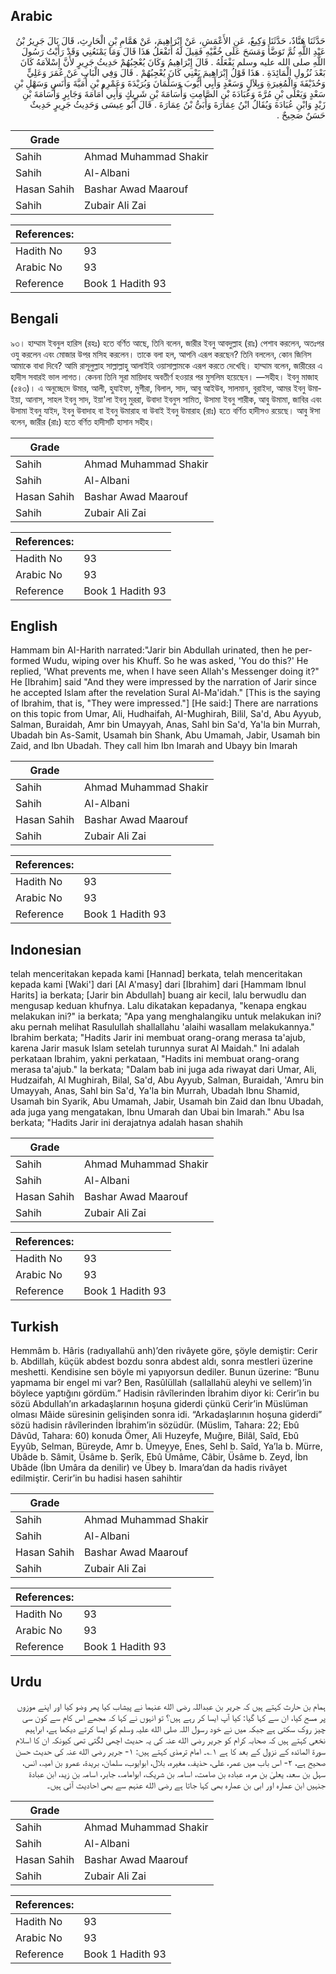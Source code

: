 ## Arabic


<div dir="rtl" lang="ar" style={{fontSize:'larger',backgroundColor:'#f8f9fa',padding:20}}>
حَدَّثَنَا هَنَّادٌ، حَدَّثَنَا وَكِيعٌ، عَنِ الأَعْمَشِ، عَنْ إِبْرَاهِيمَ، عَنْ هَمَّامِ بْنِ الْحَارِثِ، قَالَ بَالَ جَرِيرُ بْنُ عَبْدِ اللَّهِ ثُمَّ تَوَضَّأَ وَمَسَحَ عَلَى خُفَّيْهِ فَقِيلَ لَهُ أَتَفْعَلُ هَذَا قَالَ وَمَا يَمْنَعُنِي وَقَدْ رَأَيْتُ رَسُولَ اللَّهِ صلى الله عليه وسلم يَفْعَلُهُ ‏.‏ قَالَ إِبْرَاهِيمُ وَكَانَ يُعْجِبُهُمْ حَدِيثُ جَرِيرٍ لأَنَّ إِسْلاَمَهُ كَانَ بَعْدَ نُزُولِ الْمَائِدَةِ ‏.‏ هَذَا قَوْلُ إِبْرَاهِيمَ يَعْنِي كَانَ يُعْجِبُهُمْ ‏.‏ قَالَ وَفِي الْبَابِ عَنْ عُمَرَ وَعَلِيٍّ وَحُذَيْفَةَ وَالْمُغِيرَةِ وَبِلاَلٍ وَسَعْدٍ وَأَبِي أَيُّوبَ وَسَلْمَانَ وَبُرَيْدَةَ وَعَمْرِو بْنِ أُمَيَّةَ وَأَنَسٍ وَسَهْلِ بْنِ سَعْدٍ وَيَعْلَى بْنِ مُرَّةَ وَعُبَادَةَ بْنِ الصَّامِتِ وَأُسَامَةَ بْنِ شَرِيكٍ وَأَبِي أُمَامَةَ وَجَابِرٍ وَأُسَامَةَ بْنِ زَيْدٍ وَابْنِ عُبَادَةَ وَيُقَالُ ابْنُ عِمَارَةَ وَأُبَىُّ بْنُ عِمَارَةَ ‏.‏ قَالَ أَبُو عِيسَى وَحَدِيثُ جَرِيرٍ حَدِيثٌ حَسَنٌ صَحِيحٌ ‏.‏
</div>
<div style={{backgroundColor:'#f8f9fa',padding:20, marginBottom: 10}}><table> <thead> <tr> <th>Grade</th> <th></th> </tr> </thead> <tbody> <tr><td>Sahih</td><td>Ahmad Muhammad Shakir</td></tr><tr><td>Sahih</td><td>Al-Albani</td></tr><tr><td>Hasan Sahih</td><td>Bashar Awad Maarouf</td></tr><tr><td>Sahih</td><td>Zubair Ali Zai</td></tr></tbody></table><table> <thead> <tr> <th>References:</th> <th></th> </tr> </thead> <tbody><tr><td>Hadith No</td><td>93</td></tr><tr><td>Arabic No</td><td>93</td></tr><tr><td>Reference</td><td>Book 1 Hadith 93</td></tr></tbody></table></div>

## Bengali


<div dir="ltr" lang="bn" style={{fontSize:'larger',backgroundColor:'#f8f9fa',padding:20}}>
৯৩। হাম্মাম ইবনুল হারিস (রহঃ) হতে বর্ণিত আছে, তিনি বলেন, জারীর ইবনু আবদুল্লাহ (রাঃ) পেশাব করলেন, অতঃপর ওযু করলেন এবং মোজার উপর মসিহ করলেন। তাকে বলা হল, আপনি এরূপ করছেন? তিনি বললেন, কোন জিনিস আমাকে বাধা দিবে? আমি রাসূলুল্লাহ সাল্লাল্লাহু আলাইহি ওয়াসাল্লামকে এরূপ করতে দেখেছি। হাম্মাম বলেন, জারীরের এ হাদীস সবারই ভাল লাগত। কেননা তিনি সূরা মায়িদাহ অবতীর্ণ হওয়ার পর মুসলিম হয়েছেন। —সহীহ। ইবনু মাজাহ (৫৪৩)। এ অনুচ্ছেদে উমার, আলী, হুযাইফা, মুগীরা, বিলাল, সাদ, আবু আইউব, সালমান, বুরাইদা, আমর ইবনু উমাইয়া, আনাস, সাহল ইবনু সাদ, ইয়া'লা ইবনু মুররা, উবাদা ইবনুস সামিত, উসামা ইবনু শারীক, আবু উমামা, জাবির এবং উসামা ইবনু যাইদ, ইবনু উবাদাহ বা ইবনু উমারাহ বা উবাই ইবনু উমারাহ (রাঃ) হতে বর্ণিত হাদীসও রয়েছে। আবু ঈসা বলেন, জারীর (রাঃ) হতে বর্ণিত হাদীসটি হাসান সহীহ।
</div>
<div style={{backgroundColor:'#f8f9fa',padding:20, marginBottom: 10}}><table> <thead> <tr> <th>Grade</th> <th></th> </tr> </thead> <tbody> <tr><td>Sahih</td><td>Ahmad Muhammad Shakir</td></tr><tr><td>Sahih</td><td>Al-Albani</td></tr><tr><td>Hasan Sahih</td><td>Bashar Awad Maarouf</td></tr><tr><td>Sahih</td><td>Zubair Ali Zai</td></tr></tbody></table><table> <thead> <tr> <th>References:</th> <th></th> </tr> </thead> <tbody><tr><td>Hadith No</td><td>93</td></tr><tr><td>Arabic No</td><td>93</td></tr><tr><td>Reference</td><td>Book 1 Hadith 93</td></tr></tbody></table></div>

## English


<div dir="ltr" lang="en" style={{fontSize:'larger',backgroundColor:'#f8f9fa',padding:20}}>
Hammam bin AI-Harith narrated:"Jarir bin Abdullah urinated, then he performed Wudu, wiping over his Khuff. So he was asked, 'You do this?' He replied, 'What prevents me, when I have seen Allah's Messenger doing it?" He [Ibrahim] said "And they were impressed by the narration of Jarir since he accepted Islam after the revelation Sural Al-Ma'idah." [This is the saying of lbrahim, that is, "They were impressed."] [He said:] There are narrations on this topic from Umar, Ali, Hudhaifah, AI-Mughirah, Bilil, Sa'd, Abu Ayyub, Salman, Buraidah, Amr bin Umayyah, Anas, Sahl bin Sa'd, Ya'la bin Murrah, Ubadah bin As-Samit, Usamah bin Shank, Abu Umamah, Jabir, Usamah bin Zaid, and Ibn Ubadah. They call him Ibn Imarah and Ubayy bin Imarah
</div>
<div style={{backgroundColor:'#f8f9fa',padding:20, marginBottom: 10}}><table> <thead> <tr> <th>Grade</th> <th></th> </tr> </thead> <tbody> <tr><td>Sahih</td><td>Ahmad Muhammad Shakir</td></tr><tr><td>Sahih</td><td>Al-Albani</td></tr><tr><td>Hasan Sahih</td><td>Bashar Awad Maarouf</td></tr><tr><td>Sahih</td><td>Zubair Ali Zai</td></tr></tbody></table><table> <thead> <tr> <th>References:</th> <th></th> </tr> </thead> <tbody><tr><td>Hadith No</td><td>93</td></tr><tr><td>Arabic No</td><td>93</td></tr><tr><td>Reference</td><td>Book 1 Hadith 93</td></tr></tbody></table></div>

## Indonesian


<div dir="ltr" lang="id" style={{fontSize:'larger',backgroundColor:'#f8f9fa',padding:20}}>
telah menceritakan kepada kami [Hannad] berkata, telah menceritakan kepada kami [Waki'] dari [Al A'masy] dari [Ibrahim] dari [Hammam Ibnul Harits] ia berkata; [Jarir bin Abdullah] buang air kecil, lalu berwudlu dan mengusap keduan khufnya. Lalu dikatakan kepadanya, "kenapa engkau melakukan ini?" ia berkata; "Apa yang menghalangiku untuk melakukan ini? aku pernah melihat Rasulullah shallallahu 'alaihi wasallam melakukannya." Ibrahim berkata; "Hadits Jarir ini membuat orang-orang merasa ta'ajub, karena Jarir masuk Islam setelah turunnya surat Al Maidah." Ini adalah perkataan Ibrahim, yakni perkataan, "Hadits ini membuat orang-orang merasa ta'ajub." Ia berkata; "Dalam bab ini juga ada riwayat dari Umar, Ali, Hudzaifah, Al Mughirah, Bilal, Sa'd, Abu Ayyub, Salman, Buraidah, 'Amru bin Umayyah, Anas, Sahl bin Sa'd, Ya'la bin Murrah, Ubadah Ibnu Shamid, Usamah bin Syarik, Abu Umamah, Jabir, Usamah bin Zaid dan Ibnu Ubadah, ada juga yang mengatakan, Ibnu Umarah dan Ubai bin Imarah." Abu Isa berkata; "Hadits Jarir ini derajatnya adalah hasan shahih
</div>
<div style={{backgroundColor:'#f8f9fa',padding:20, marginBottom: 10}}><table> <thead> <tr> <th>Grade</th> <th></th> </tr> </thead> <tbody> <tr><td>Sahih</td><td>Ahmad Muhammad Shakir</td></tr><tr><td>Sahih</td><td>Al-Albani</td></tr><tr><td>Hasan Sahih</td><td>Bashar Awad Maarouf</td></tr><tr><td>Sahih</td><td>Zubair Ali Zai</td></tr></tbody></table><table> <thead> <tr> <th>References:</th> <th></th> </tr> </thead> <tbody><tr><td>Hadith No</td><td>93</td></tr><tr><td>Arabic No</td><td>93</td></tr><tr><td>Reference</td><td>Book 1 Hadith 93</td></tr></tbody></table></div>

## Turkish


<div dir="ltr" lang="tr" style={{fontSize:'larger',backgroundColor:'#f8f9fa',padding:20}}>
Hemmâm b. Hâris (radıyallahü anh)’den rivâyete göre, şöyle demiştir: Cerir b. Abdillah, küçük abdest bozdu sonra abdest aldı, sonra mestleri üzerine meshetti. Kendisine sen böyle mi yapıyorsun dediler. Bunun üzerine: “Bunu yapmama bir engel mi var? Ben, Rasûlüllah (sallallahü aleyhi ve sellem)’in böylece yaptığını gördüm.” Hadisin râvîlerinden İbrahim diyor ki: Cerir’in bu sözü Abdullah’ın arkadaşlarının hoşuna giderdi çünkü Cerir’in Müslüman olması Mâide süresinin gelişinden sonra idi. “Arkadaşlarının hoşuna giderdi” sözü hadisin râvîlerinden İbrahim’in sözüdür. (Müslim, Tahara: 22; Ebû Dâvûd, Tahara: 60) konuda Ömer, Ali Huzeyfe, Muğıre, Bilâl, Saîd, Ebû Eyyûb, Selman, Büreyde, Amr b. Ümeyye, Enes, Sehl b. Saîd, Ya’la b. Mürre, Ubâde b. Sâmit, Üsâme b. Şerîk, Ebû Ümâme, Câbir, Üsâme b. Zeyd, İbn Ubâde (İbn Umâra da denilir) ve Übey b. Imara’dan da hadis rivâyet edilmiştir. Cerir’in bu hadisi hasen sahihtir
</div>
<div style={{backgroundColor:'#f8f9fa',padding:20, marginBottom: 10}}><table> <thead> <tr> <th>Grade</th> <th></th> </tr> </thead> <tbody> <tr><td>Sahih</td><td>Ahmad Muhammad Shakir</td></tr><tr><td>Sahih</td><td>Al-Albani</td></tr><tr><td>Hasan Sahih</td><td>Bashar Awad Maarouf</td></tr><tr><td>Sahih</td><td>Zubair Ali Zai</td></tr></tbody></table><table> <thead> <tr> <th>References:</th> <th></th> </tr> </thead> <tbody><tr><td>Hadith No</td><td>93</td></tr><tr><td>Arabic No</td><td>93</td></tr><tr><td>Reference</td><td>Book 1 Hadith 93</td></tr></tbody></table></div>

## Urdu


<div dir="rtl" lang="ur" style={{fontSize:'larger',backgroundColor:'#f8f9fa',padding:20}}>
ہمام بن حارث کہتے ہیں کہ جریر بن عبداللہ رضی الله عنہما نے پیشاب کیا پھر وضو کیا اور اپنے موزوں پر مسح کیا، ان سے کہا گیا: کیا آپ ایسا کر رہے ہیں؟ تو انہوں نے کہا کہ مجھے اس کام سے کون سی چیز روک سکتی ہے جبکہ میں نے خود رسول اللہ صلی الله علیہ وسلم کو ایسا کرتے دیکھا ہے، ابراہیم نخعی کہتے ہیں کہ صحابہ کرام کو جریر رضی الله عنہ کی یہ حدیث اچھی لگتی تھی کیونکہ ان کا اسلام سورۃ المائدہ کے نزول کے بعد کا ہے ۱؎۔ امام ترمذی کہتے ہیں: ۱- جریر رضی الله عنہ کی حدیث حسن صحیح ہے، ۲- اس باب میں عمر، علی، حذیفہ، مغیرہ، بلال، ابوایوب، سلمان، بریدۃ، عمرو بن امیہ، انس، سہل بن سعد، یعلیٰ بن مرہ، عبادہ بن صامت، اسامہ بن شریک، ابوامامہ، جابر، اسامہ بن زید، ابن عبادۃ جنہیں ابن عمارہ اور ابی بن عمارہ بھی کہا جاتا ہے رضی الله عنہم سے بھی احادیث آئی ہیں۔
</div>
<div style={{backgroundColor:'#f8f9fa',padding:20, marginBottom: 10}}><table> <thead> <tr> <th>Grade</th> <th></th> </tr> </thead> <tbody> <tr><td>Sahih</td><td>Ahmad Muhammad Shakir</td></tr><tr><td>Sahih</td><td>Al-Albani</td></tr><tr><td>Hasan Sahih</td><td>Bashar Awad Maarouf</td></tr><tr><td>Sahih</td><td>Zubair Ali Zai</td></tr></tbody></table><table> <thead> <tr> <th>References:</th> <th></th> </tr> </thead> <tbody><tr><td>Hadith No</td><td>93</td></tr><tr><td>Arabic No</td><td>93</td></tr><tr><td>Reference</td><td>Book 1 Hadith 93</td></tr></tbody></table></div>